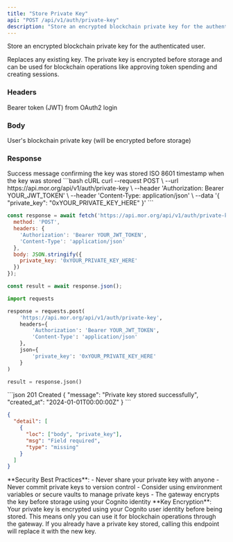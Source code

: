 ```yaml
---
title: "Store Private Key"
api: "POST /api/v1/auth/private-key"
description: "Store an encrypted blockchain private key for the authenticated user"
---
```


Store an encrypted blockchain private key for the authenticated user.

Replaces any existing key. The private key is encrypted before storage and can be used for blockchain operations like approving token spending and creating sessions.

### Headers

<ParamField header="Authorization" type="string" required>
  Bearer token (JWT) from OAuth2 login
</ParamField>

### Body

<ParamField body="private_key" type="string" required>
  User's blockchain private key (will be encrypted before storage)
</ParamField>

### Response

<ResponseField name="message" type="string">
  Success message confirming the key was stored
</ResponseField>

<ResponseField name="created_at" type="string">
  ISO 8601 timestamp when the key was stored
</ResponseField>

<RequestExample>
```bash cURL
curl --request POST \
  --url https://api.mor.org/api/v1/auth/private-key \
  --header 'Authorization: Bearer YOUR_JWT_TOKEN' \
  --header 'Content-Type: application/json' \
  --data '{
    "private_key": "0xYOUR_PRIVATE_KEY_HERE"
  }'
```

```javascript JavaScript
const response = await fetch('https://api.mor.org/api/v1/auth/private-key', {
  method: 'POST',
  headers: {
    'Authorization': 'Bearer YOUR_JWT_TOKEN',
    'Content-Type': 'application/json'
  },
  body: JSON.stringify({
    private_key: '0xYOUR_PRIVATE_KEY_HERE'
  })
});

const result = await response.json();
```

```python Python
import requests

response = requests.post(
    'https://api.mor.org/api/v1/auth/private-key',
    headers={
        'Authorization': 'Bearer YOUR_JWT_TOKEN',
        'Content-Type': 'application/json'
    },
    json={
        'private_key': '0xYOUR_PRIVATE_KEY_HERE'
    }
)

result = response.json()
```
</RequestExample>

<ResponseExample>
```json 201 Created
{
  "message": "Private key stored successfully",
  "created_at": "2024-01-01T00:00:00Z"
}
```

```json 422 Validation Error
{
  "detail": [
    {
      "loc": ["body", "private_key"],
      "msg": "Field required",
      "type": "missing"
    }
  ]
}
```
</ResponseExample>

<Warning>
  **Security Best Practices**:
  - Never share your private key with anyone
  - Never commit private keys to version control
  - Consider using environment variables or secure vaults to manage private keys
  - The gateway encrypts the key before storage using your Cognito identity
</Warning>

<Info>
  **Key Encryption**: Your private key is encrypted using your Cognito user identity before being stored. This means only you can use it for blockchain operations through the gateway.
</Info>

<Note>
  If you already have a private key stored, calling this endpoint will replace it with the new key.
</Note>

